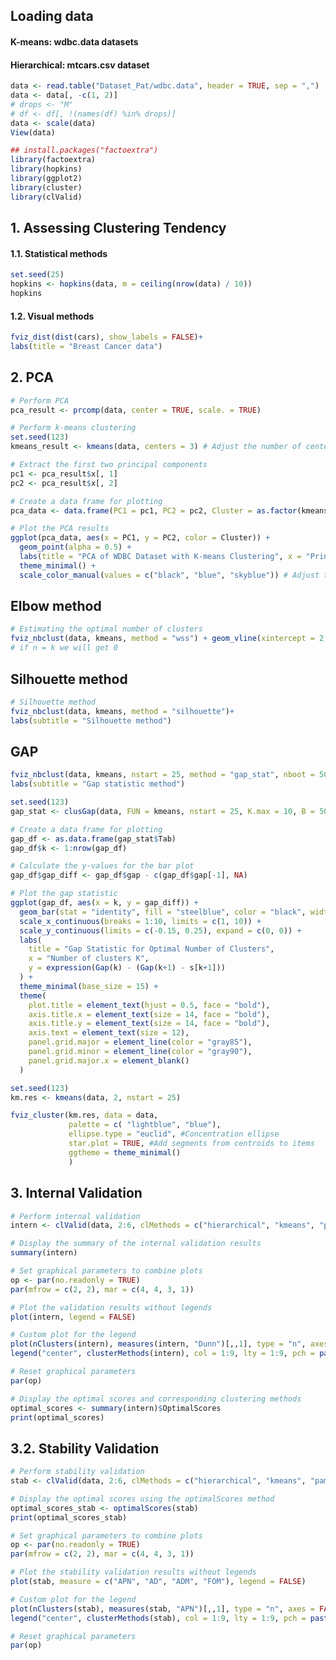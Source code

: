 
## Loading data

#### K-means: wdbc.data datasets
#### Hierarchical: mtcars.csv dataset

```r
data <- read.table("Dataset_Pat/wdbc.data", header = TRUE, sep = ",")
data <- data[, -c(1, 2)]
# drops <- "M"
# df <- df[, !(names(df) %in% drops)]
data <- scale(data)
View(data)

```

```r
## install.packages("factoextra")
library(factoextra)
library(hopkins)
library(ggplot2)
library(cluster)
library(clValid)
```

## 1. Assessing Clustering Tendency

#### 1.1. Statistical methods

```r
set.seed(25)
hopkins <- hopkins(data, m = ceiling(nrow(data) / 10))
hopkins
```


#### 1.2. Visual methods
```r
fviz_dist(dist(cars), show_labels = FALSE)+
labs(title = "Breast Cancer data")
```
## 2. PCA
```r
# Perform PCA
pca_result <- prcomp(data, center = TRUE, scale. = TRUE)

# Perform k-means clustering
set.seed(123)
kmeans_result <- kmeans(data, centers = 3) # Adjust the number of centers (clusters) as needed

# Extract the first two principal components
pc1 <- pca_result$x[, 1]
pc2 <- pca_result$x[, 2]

# Create a data frame for plotting
pca_data <- data.frame(PC1 = pc1, PC2 = pc2, Cluster = as.factor(kmeans_result$cluster))

# Plot the PCA results
ggplot(pca_data, aes(x = PC1, y = PC2, color = Cluster)) +
  geom_point(alpha = 0.5) +
  labs(title = "PCA of WDBC Dataset with K-means Clustering", x = "Principal Component 1", y = "Principal Component 2") +
  theme_minimal() +
  scale_color_manual(values = c("black", "blue", "skyblue")) # Adjust the colors as needed
```




## Elbow method

```r
# Estimating the optimal number of clusters
fviz_nbclust(data, kmeans, method = "wss") + geom_vline(xintercept = 2, linetype = 2)
# if n = k we will get 0
```
## Silhouette method
```r
# Silhouette method
fviz_nbclust(data, kmeans, method = "silhouette")+
labs(subtitle = "Silhouette method")
```
## GAP
```r
fviz_nbclust(data, kmeans, nstart = 25, method = "gap_stat", nboot = 50)+
labs(subtitle = "Gap statistic method")
```


```r
set.seed(123)
gap_stat <- clusGap(data, FUN = kmeans, nstart = 25, K.max = 10, B = 50)

# Create a data frame for plotting
gap_df <- as.data.frame(gap_stat$Tab)
gap_df$k <- 1:nrow(gap_df)

# Calculate the y-values for the bar plot
gap_df$gap_diff <- gap_df$gap - c(gap_df$gap[-1], NA)

# Plot the gap statistic
ggplot(gap_df, aes(x = k, y = gap_diff)) +
  geom_bar(stat = "identity", fill = "steelblue", color = "black", width = 0.7) +
  scale_x_continuous(breaks = 1:10, limits = c(1, 10)) +
  scale_y_continuous(limits = c(-0.15, 0.25), expand = c(0, 0)) +
  labs(
    title = "Gap Statistic for Optimal Number of Clusters",
    x = "Number of clusters K",
    y = expression(Gap(k) - (Gap(k+1) - s[k+1]))
  ) +
  theme_minimal(base_size = 15) +
  theme(
    plot.title = element_text(hjust = 0.5, face = "bold"),
    axis.title.x = element_text(size = 14, face = "bold"),
    axis.title.y = element_text(size = 14, face = "bold"),
    axis.text = element_text(size = 12),
    panel.grid.major = element_line(color = "gray85"),
    panel.grid.minor = element_line(color = "gray90"),
    panel.grid.major.x = element_blank()
  )
```


```r
set.seed(123)
km.res <- kmeans(data, 2, nstart = 25)
```



```r
fviz_cluster(km.res, data = data,
             palette = c( "lightblue", "blue"),
             ellipse.type = "euclid", #Concentration ellipse
             star.plot = TRUE, #Add segments from centroids to items
             ggtheme = theme_minimal()
             )
```

## 3. Internal Validation
```r
# Perform internal validation
intern <- clValid(data, 2:6, clMethods = c("hierarchical", "kmeans", "pam"), validation = "internal")

# Display the summary of the internal validation results
summary(intern)
```

```r
# Set graphical parameters to combine plots
op <- par(no.readonly = TRUE)
par(mfrow = c(2, 2), mar = c(4, 4, 3, 1))

# Plot the validation results without legends
plot(intern, legend = FALSE)

# Custom plot for the legend
plot(nClusters(intern), measures(intern, "Dunn")[,,1], type = "n", axes = FALSE, xlab = "", ylab = "")
legend("center", clusterMethods(intern), col = 1:9, lty = 1:9, pch = paste(1:9))

# Reset graphical parameters
par(op)
```

```r
# Display the optimal scores and corresponding clustering methods
optimal_scores <- summary(intern)$OptimalScores
print(optimal_scores)

```

## 3.2. Stability Validation

```r
# Perform stability validation
stab <- clValid(data, 2:6, clMethods = c("hierarchical", "kmeans", "pam"), validation = "stability")

# Display the optimal scores using the optimalScores method
optimal_scores_stab <- optimalScores(stab)
print(optimal_scores_stab)

```


```r
# Set graphical parameters to combine plots
op <- par(no.readonly = TRUE)
par(mfrow = c(2, 2), mar = c(4, 4, 3, 1))

# Plot the stability validation results without legends
plot(stab, measure = c("APN", "AD", "ADM", "FOM"), legend = FALSE)

# Custom plot for the legend
plot(nClusters(stab), measures(stab, "APN")[,,1], type = "n", axes = FALSE, xlab = "", ylab = "")
legend("center", clusterMethods(stab), col = 1:9, lty = 1:9, pch = paste(1:9))

# Reset graphical parameters
par(op)
```


